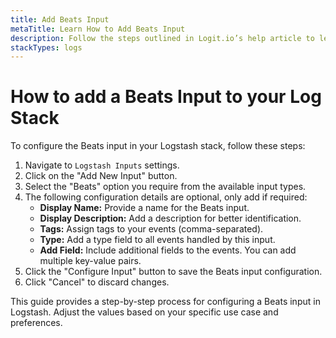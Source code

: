 ```yaml
---
title: Add Beats Input
metaTitle: Learn How to Add Beats Input
description: Follow the steps outlined in Logit.io’s help article to learn how to configure a Beats Input on your Logstash Instance.
stackTypes: logs
---
```


# How to add a Beats Input to your Log Stack

To configure the Beats input in your Logstash stack, follow these steps:

1. Navigate to `Logstash Inputs` settings.
2. Click on the "Add New Input" button.
3. Select the "Beats" option you require from the available input types.
4. The following configuration details are optional, only add if required:
   - **Display Name:** Provide a name for the Beats input.
   - **Display Description:** Add a description for better identification.
   - **Tags:** Assign tags to your events (comma-separated).
   - **Type:** Add a type field to all events handled by this input.
   - **Add Field:** Include additional fields to the events. You can add multiple key-value pairs.
5. Click the "Configure Input" button to save the Beats input configuration.
6. Click "Cancel" to discard changes.

This guide provides a step-by-step process for configuring a Beats input in Logstash. 
Adjust the values based on your specific use case and preferences.